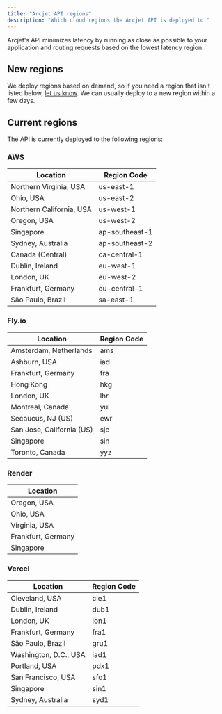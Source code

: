 ```yaml
---
title: "Arcjet API regions"
description: "Which cloud regions the Arcjet API is deployed to."
---
```



Arcjet's API minimizes latency by running as close as possible to your application and routing requests based on the lowest latency region.

## New regions

We deploy regions based on demand, so if you need a region that isn't listed below, [let us know](/support). We can usually deploy to a new region within a few days.

## Current regions

The API is currently deployed to the following regions:

### AWS

| Location                 | Region Code    |
| ------------------------ | -------------- |
| Northern Virginia, USA   | us-east-1      |
| Ohio, USA                | us-east-2      |
| Northern California, USA | us-west-1      |
| Oregon, USA              | us-west-2      |
| Singapore                | ap-southeast-1 |
| Sydney, Australia        | ap-southeast-2 |
| Canada (Central)         | ca-central-1   |
| Dublin, Ireland          | eu-west-1      |
| London, UK               | eu-west-2      |
| Frankfurt, Germany       | eu-central-1   |
| São Paulo, Brazil        | sa-east-1      |

### Fly.io

| Location                  | Region Code |
| ------------------------- | ----------- |
| Amsterdam, Netherlands    | ams         |
| Ashburn, USA              | iad         |
| Frankfurt, Germany        | fra         |
| Hong Kong                 | hkg         |
| London, UK                | lhr         |
| Montreal, Canada          | yul         |
| Secaucus, NJ (US)         | ewr         |
| San Jose, California (US) | sjc         |
| Singapore                 | sin         |
| Toronto, Canada           | yyz         |

### Render

| Location           |
| ------------------ |
| Oregon, USA        |
| Ohio, USA          |
| Virginia, USA      |
| Frankfurt, Germany |
| Singapore          |

### Vercel

| Location              | Region Code |
| --------------------- | ----------- |
| Cleveland, USA        | cle1        |
| Dublin, Ireland       | dub1        |
| London, UK            | lon1        |
| Frankfurt, Germany    | fra1        |
| São Paulo, Brazil     | gru1        |
| Washington, D.C., USA | iad1        |
| Portland, USA         | pdx1        |
| San Francisco, USA    | sfo1        |
| Singapore             | sin1        |
| Sydney, Australia     | syd1        |

<Comments />
